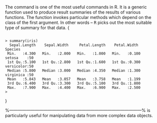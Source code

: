 

The command \texttt{summary()} is one of the most useful commands in R. It is a generic function used to produce result summaries of the results of various functions. The function invokes particular methods which depend on the class of the first argument. 
In other words – <tt>R</tt> picks out the most suitable type of summary for that data.
{
	\small

<pre><code>
> summary(iris)
  Sepal.Length    Sepal.Width     Petal.Length    Petal.Width          Species  
 Min.   :4.300   Min.   :2.000   Min.   :1.000   Min.   :0.100   setosa    :50  
 1st Qu.:5.100   1st Qu.:2.800   1st Qu.:1.600   1st Qu.:0.300   versicolor:50  
 Median :5.800   Median :3.000   Median :4.350   Median :1.300   virginica :50  
 Mean   :5.843   Mean   :3.057   Mean   :3.758   Mean   :1.199                  
 3rd Qu.:6.400   3rd Qu.:3.300   3rd Qu.:5.100   3rd Qu.:1.800                  
 Max.   :7.900   Max.   :4.400   Max.   :6.900   Max.   :2.500                  
>
</code></pre>

}

%---------------------------------------------------------------------------------------------%
\texttt{summary()} is particularly useful for manipulating data from more complex data objects.
